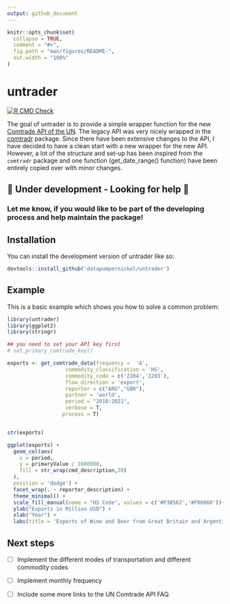 ```yaml
---
output: github_document
---
```


<!-- README.md is generated from README.Rmd. Please edit that file -->

```r
knitr::opts_chunk$set(
  collapse = TRUE,
  comment = "#>",
  fig.path = "man/figures/README-",
  out.width = "100%"
)
```

# untrader

<!-- badges: start -->
[![R CMD Check](https://github.com/datapumpernickel/untrader/actions/workflows/R-CMD-check.yaml/badge.svg)](https://github.com/datapumpernickel/untrader/actions/workflows/R-CMD-check.yaml)
<!-- badges: end -->

The goal of untrader is to provide a simple wrapper function for the new [Comtrade API of the UN](https://comtradeplus.un.org/). The legacy API was very nicely wrapped in the [comtradr](https://github.com/ropensci/comtradr) package. Since there have been extensive changes to the API, I have decided to have a clean start with a new wrapper for the new API. However, a lot of the structure and set-up has been inspired from the `comtradr` package and one function (get_date_range() function) have been entirely copied over with minor changes. 

## 🚧 Under development - Looking for help 🤗

### Let me know, if you would like to be part of the developing process and help maintain the package!

## Installation

You can install the development version of untrader like so:

``` r
devtools::install_github('datapumpernickel/untrader')
```

## Example

This is a basic example which shows you how to solve a common problem:

```r
library(untrader)
library(ggplot2)
library(stringr)

## you need to set your API key first
# set_primary_comtrade_key()

exports <- get_comtrade_data(frequency =  'A',
                   commodity_classification = 'HS',
                   commodity_code = c('2204','2203'),
                   flow_direction = 'export',
                   reporter = c("ARG","GBR"),
                   partner = 'world',
                   period = "2018:2021",
                   verbose = T,
                  process = T)


str(exports)

ggplot(exports) +
  geom_col(aes(
    x = period,
    y = primaryValue / 1000000,
    fill = str_wrap(cmd_description,30)
  ),
  position = 'dodge') +
  facet_wrap(. ~ reporter_description) +
  theme_minimal() +
  scale_fill_manual(name = "HS Code", values = c('#F3B562','#F06060'))+
  ylab("Exports in Million USD") +
  xlab("Year") +
  labs(title = 'Exports of Wine and Beer from Great Britain and Argentina')
```


## Next steps

- [ ]  Implement the different modes of transportation and different commodity codes

- [ ]  Implement monthly frequency

- [ ]  Include some more links to the UN Comtrade API FAQ. 
